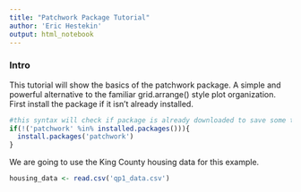 ```yaml
---
title: "Patchwork Package Tutorial"
author: 'Eric Hestekin'
output: html_notebook
---
```


### Intro
This tutorial will show the basics of the patchwork package.  A simple and powerful alternative to the familiar grid.arrange() style plot organization.  First install the package if it isn't already installed.

```r
#this syntax will check if package is already downloaded to save some time
if(!('patchwork' %in% installed.packages())){
  install.packages('patchwork')
}
```


We are going to use the King County housing data for this example.

```r
housing_data <- read.csv('qp1_data.csv')
```

